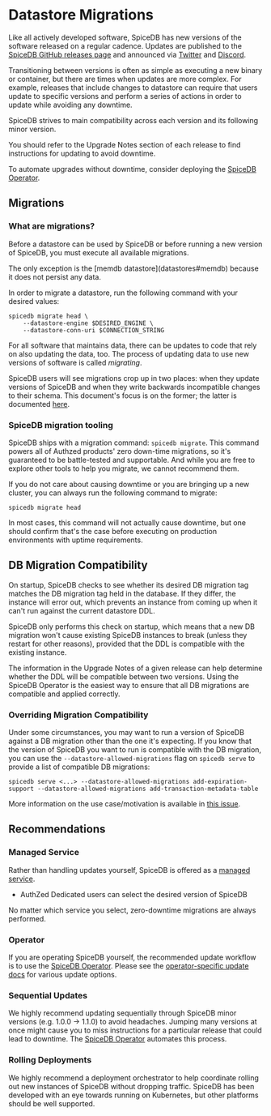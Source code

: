 
# Datastore Migrations

Like all actively developed software, SpiceDB has new versions of the software released on a regular cadence.
Updates are published to the [SpiceDB GitHub releases page] and announced via [Twitter] and [Discord].

Transitioning between versions is often as simple as executing a new binary or container, but there are times when updates are more complex.
For example, releases that include changes to datastore can require that users update to specific versions and perform a series of actions in order to update while avoiding any downtime.

<Callout type="warning">
  SpiceDB strives to main compatibility across each version and its following minor version.

  You should refer to the Upgrade Notes section of each release to find instructions for updating to avoid downtime.

  To automate upgrades without downtime, consider deploying the [SpiceDB Operator].

  [SpiceDB Operator]: /spicedb/ops/operator
</Callout>

[SpiceDB GitHub releases page]: https://github.com/authzed/spicedb/releases
[Twitter]: https://twitter.com/authzed
[Discord]: https://authzed.com/discord
[datastore migrations]: #what-are-migrations

## Migrations

### What are migrations?

Before a datastore can be used by SpiceDB or before running a new version of SpiceDB, you must execute all available migrations.

<Callout type="info">
    The only exception is the [memdb datastore](datastores#memdb) because it does not persist any data.
</Callout>

In order to migrate a datastore, run the following command with your desired values:

```
spicedb migrate head \
    --datastore-engine $DESIRED_ENGINE \
    --datastore-conn-uri $CONNECTION_STRING
```

For all software that maintains data, there can be updates to code that rely on also updating the data, too.
The process of updating data to use new versions of software is called _migrating_.

SpiceDB users will see migrations crop up in two places: when they update versions of SpiceDB and when they write backwards incompatible changes to their schema.
This document's focus is on the former; the latter is documented [here].

[here]: ../modeling/migrating-schema

### SpiceDB migration tooling

SpiceDB ships with a migration command: `spicedb migrate`.
This command powers all of Authzed products' zero down-time migrations, so it's guaranteed to be battle-tested and supportable.
And while you are free to explore other tools to help you migrate, we cannot recommend them.

If you do not care about causing downtime or you are bringing up a new cluster, you can always run the following command to migrate:

```
spicedb migrate head
```

In most cases, this command will not actually cause downtime, but one should confirm that's the case before executing on production environments with uptime requirements.

## DB Migration Compatibility

On startup, SpiceDB checks to see whether its desired DB migration tag matches the DB migration tag held in the database.
If they differ, the instance will error out, which prevents an instance from coming up when it can't run against the current datastore DDL.

SpiceDB only performs this check on startup, which means that a new DB migration won't cause existing SpiceDB instances to break (unless they restart for other reasons),
provided that the DDL is compatible with the existing instance.

The information in the Upgrade Notes of a given release can help determine whether the DDL will be compatible between two versions.
Using the SpiceDB Operator is the easiest way to ensure that all DB migrations are compatible and applied correctly.

### Overriding Migration Compatibility

Under some circumstances, you may want to run a version of SpiceDB against a DB migration other than the one it's expecting.
If you know that the version of SpiceDB you want to run is compatible with the DB migration, you can use the `--datastore-allowed-migrations`
flag on `spicedb serve` to provide a list of compatible DB migrations:

```
spicedb serve <...> --datastore-allowed-migrations add-expiration-support --datastore-allowed-migrations add-transaction-metadata-table
```

More information on the use case/motivation is available in [this issue](https://github.com/authzed/spicedb/issues/2135).

## Recommendations

### Managed Service

Rather than handling updates yourself, SpiceDB is offered as a [managed service].

- AuthZed Dedicated users can select the desired version of SpiceDB

No matter which service you select, zero-downtime migrations are always performed.

[managed service]: https://authzed.com/pricing

### Operator

If you are operating SpiceDB yourself, the recommended update workflow is to use the [SpiceDB Operator].
Please see the [operator-specific update docs] for various update options.

[operator-specific update docs]: /spicedb/ops/operator#updating-managed-spicedbclusters

### Sequential Updates

We highly recommend updating sequentially through SpiceDB minor versions (e.g. 1.0.0 -> 1.1.0) to avoid headaches.
Jumping many versions at once might cause you to miss instructions for a particular release that could lead to downtime.
The [SpiceDB Operator](#operator) automates this process.

### Rolling Deployments

We highly recommend a deployment orchestrator to help coordinate rolling out new instances of SpiceDB without dropping traffic.
SpiceDB has been developed with an eye towards running on Kubernetes, but other platforms should be well supported.
